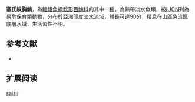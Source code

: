{{Speciesbox
| name = 塞氏紋胸鮡
| status = VU
| status_system = IUCN3.1
| image = 
| image_width = 250px
| genus = Glyptothorax
| species = saisii
| authority = [[Jenkins|Jenkins]], 1910
| synonyms = *''Glyptosternum saisii'',Jenkins, 1910
*''Glyptothorax coheni'',Ganguly, Datta & Sen, 1972
}}
'''塞氏紋胸鮡'''，為[[輻鰭魚綱|輻鰭魚綱]][[鯰形目|鯰形目]][[鮡科|鮡科]]的其中一[[種|種]]，為熱帶淡水魚類，被[[IUCN|IUCN]]列為易危保育類動物，分布於[[亞洲|亞洲]][[印度|印度]]淡水流域，體長可達90分，棲息在山區急流區底層水域，生活習性不明。

==参考文献==
*{{FishBase_species|genus=Glyptothorax|species=saisii|year=2015|month=3}}

== 扩展阅读 ==
{{refbegin}}
{{wikispecies-inline|Glyptothorax saisii|塞氏紋胸鮡}}
{{refend}}
{{Taxonbar|from=Q5578399}}

[[Category:纹胸鮡属|saisii]]